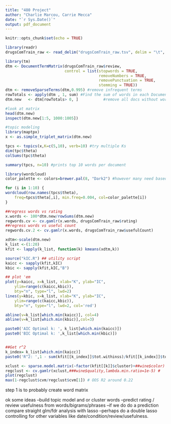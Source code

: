 ```yaml
---
title: "480 Project"
author: "Charlie Marcou, Carrie Mecca"
date: "`r Sys.Date()`"
output: pdf_document
---
```


```r
knitr::opts_chunk$set(echo = TRUE)
```

```r
library(readr)
drugsComTrain_raw <- read_delim("drugsComTrain_raw.tsv", delim = "\t", escape_double = FALSE,  trim_ws = TRUE)
```

```r
library(tm)
dtm <- DocumentTermMatrix(drugsComTrain_raw$review,
                          control = list(stopwords = TRUE, 
                                         removeNumbers = TRUE,
                                         removePunctuation = TRUE,
                                         stemming = TRUE))
dtm <- removeSparseTerms(dtm,0.995) #remove infrequent terms
rowTotals <- apply(dtm , 1, sum) #Find the sum of words in each Document
dtm.new   <- dtm[rowTotals> 0, ]           #remove all docs without words

```

```r
#look at matrix
head(dtm.new)
inspect(dtm.new[1:5, 1000:1005])
```

```r
#topic modeling
library(maptpx)
x <- as.simple_triplet_matrix(dtm.new)

tpcs <- topics(x,K=c(5,10), verb=10) #try multiple Ks
dim(tpc$theta)
colSums(tpc$theta)

summary(tpcs, n=10) #prints top 10 words per document
```

```r
library(wordcloud)
color_palette <- colors=brewer.pal(8, "Dark2") #however many need based on k picked

for (i in 1:10) {
wordcloud(row.names(tpcs$theta), 
	freq=tpcs$theta[,i], min.freq=0.004, col=color_palette[i])
}
```

```r
##regress words vs rating
x.words <- 100*dtm.new/rowSums(dtm.new)
regwords.cv <- cv.gamlr(x.words, drugsComTrain_raw$rating)
##regress words vs useful count
regwords.cv.2 <- cv.gamlr(x.words, drugsComTrain_raw$usefulCount)
```

```r
xdtm<-scale(dtm.new)
k_list <-(1:20)
kfit <- lapply(k_list, function(k) kmeans(xdtm,k))

source("kIC.R") ## utility script
kaicc <- sapply(kfit,kIC)
kbic <- sapply(kfit,kIC,"B")

## plot 'em
plot(y=kaicc, x=k_list, xlab="K", ylab="IC", 
	ylim=range(c(kaicc,kbic)),
	bty="n", type="l", lwd=2)
lines(y=kbic, x=k_list, xlab="K", ylab="IC", 
	ylim=range(c(kaicc,kbic)),
	bty="n", type="l", lwd=2, col='red')

abline(v=k_list[which.min(kaicc)], col=4)
abline(v=k_list[which.min(kbic)],col=3)

paste0('AIC Optimal k: ', k_list[which.min(kaicc)])
paste0('BIC Optimal k: ',k_list[which.min(kbic)])


##Get r^2
k_index= k_list[which.min(kaicc)]
paste0('R^2: ',1 - sum(kfit[[k_index]]$tot.withinss)/kfit[[k_index]]$totss)
```

```r
xclust <- sparse.model.matrix(~factor(kfit[[k]]$cluster)+##wine$color) # cluster membership matrix
regclust <- cv.gamlr(xclust,###wine$quality,lambda.min.ratio=1e-5) # 
plot(regclust)
max(1-regclust$cvm/regclust$cvm[1]) # OOS R2 around 0.22
```


step 1 is to probably create word matrix

ok some ideas
--build topic model and or cluster words
--predict rating / review usefulness from words/bigrams/phrases
--if we do do a prediction compare straight glm/fdr analysis with lasso
--perhaps do a double lasso controlling for other variables like date/condition/review/usefulness.


